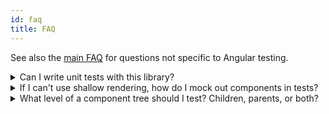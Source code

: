 ```yaml
---
id: faq
title: FAQ
---
```


See also the [main FAQ](dom-testing-library/faq.mdx) for questions not specific
to Angular testing.

<details>

<summary>Can I write unit tests with this library?</summary>

Definitely yes! You can write unit and integration tests with this library. See
below for more on how to mock dependencies (because this library intentionally
does NOT support shallow rendering) if you want to unit test a high level
component. The tests in this project show several examples of unit testing with
this library.

As you write your tests, keep in mind:

> The more your tests resemble the way your software is used, the more
> confidence they can give you. - [17 Feb 2018][guiding-principle]

</details>

<details>

<summary>
  If I can't use shallow rendering, how do I mock out components in tests?
</summary>

In general, you should avoid mocking out components (see
[the Guiding Principles section](guiding-principles.mdx)). However, if you need
to, then try to use [ng-mocks](https://ng-mocks.sudo.eu/) and its [`MockBuilder`](https://ng-mocks.sudo.eu/extra/with-3rd-party#testing-libraryangular-and-mockbuilder).

```typescript
import {Component, NgModule} from '@angular/core'
import {render, screen} from '@testing-library/angular'
import {MockBuilder} from 'ng-mocks'

@Component({
  selector: 'app-parent-component',
  template: '<app-child-component></app-child-component>',
})
class ParentComponent {}

@Component({
  selector: 'app-child-component',
  template: '<p>Child component</p>',
})
class ChildComponent {}

@NgModule({
  declarations: [ParentComponent, ChildComponent],
})
export class AppModule {}

describe('ParentComponent', () => {
  it('should not render ChildComponent when shallow rendering', async () => {
    // all imports, declarations and exports of AppModule will be mocked.
    const dependencies = MockBuilder(ParentComponent, AppModule).build();

    await render(ParentComponent, dependencies)

    expect(screen.queryByText('Child component')).toBeNull()
  })
})
```

</details>

<details>

<summary>
  What level of a component tree should I test? Children, parents, or both?
</summary>

Following the guiding principle of this library, it is useful to break down how
tests are organized around how the user experiences and interacts with
application functionality rather than around specific components themselves. In
some cases, for example for reusable component libraries, it might be useful to
include developers in the list of users to test for and test each of the
reusable components individually. Other times, the specific break down of a
component tree is just an implementation detail and testing every component
within that tree individually can cause issues (see
https://kentcdodds.com/blog/avoid-the-test-user).

In practice this means that it is often preferable to test high enough up the
component tree to simulate realistic user interactions. The question of whether
it is worth additionally testing at a higher or lower level on top of this comes
down to a question of tradeoffs and what will provide enough value for the cost
(see https://kentcdodds.com/blog/unit-vs-integration-vs-e2e-tests on more info
on different levels of testing).

For a more in-depth discussion of this topic see
[this video](https://youtu.be/0qmPdcV-rN8).

</details>

<!--
Links:
-->

<!-- prettier-ignore-start -->

[guiding-principle]: https://twitter.com/kentcdodds/status/977018512689455106

<!-- prettier-ignore-end -->
